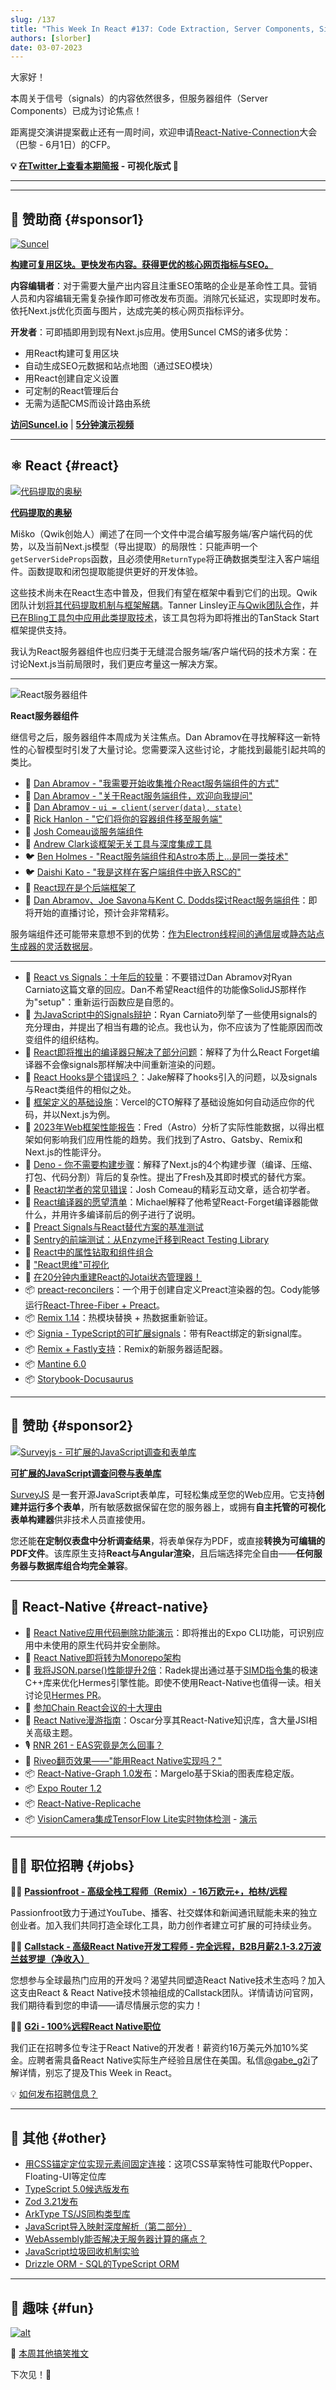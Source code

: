 ```yaml
---
slug: /137
title: "This Week In React #137: Code Extraction, Server Components, Signals, Forget compiler, Next.js, Astro, Deno, Remix, Preact, Signia, TypeScript..."
authors: [slorber]
date: 03-07-2023
---
```


大家好！

本周关于信号（signals）的内容依然很多，但服务器组件（Server Components）已成为讨论焦点！

距离提交演讲提案截止还有一周时间，欢迎申请[React-Native-Connection](https://reactnativeconnection.io/)大会（巴黎 - 6月1日）的CFP。

<!-- truncate -->

**💡 [在Twitter上查看本期简报](https://slo.im/thread) - 可视化版式 🎨**

---


<Support />

---

## 💸 赞助商 {#sponsor1}

[![Suncel](/emails/issues/136/suncel.jpg)](https://suncel.io/)

**[构建可复用区块。更快发布内容。获得更优的核心网页指标与SEO。](https://suncel.io/)**

**内容编辑者**：对于需要大量产出内容且注重SEO策略的企业是革命性工具。营销人员和内容编辑无需复杂操作即可修改发布页面。消除冗长延迟，实现即时发布。依托Next.js优化页面与图片，达成完美的核心网页指标评分。

**开发者**：可即插即用到现有Next.js应用。使用Suncel CMS的诸多优势：

- 用React构建可复用区块
- 自动生成SEO元数据和站点地图（通过SEO模块）
- 用React创建自定义设置
- 可定制的React管理后台
- 无需为适配CMS而设计路由系统

**[访问Suncel.io](https://suncel.io/)** | **[5分钟演示视频](https://www.youtube.com/watch?v=LUupLEZKp3w)**

---

## ⚛️ React {#react}

[![代码提取的奥秘](/emails/issues/137/codeextraction.jpg)](https://www.builder.io/blog/wtf-is-code-extraction)

**[代码提取的奥秘](https://www.builder.io/blog/wtf-is-code-extraction)**

Miško（Qwik创始人）阐述了在同一个文件中混合编写服务端/客户端代码的优势，以及当前Next.js模型（导出提取）的局限性：只能声明一个`getServerSideProps`函数，且必须使用`ReturnType`将正确数据类型注入客户端组件。函数提取和闭包提取能提供更好的开发体验。

这些技术尚未在React生态中普及，但我们有望在框架中看到它们的出现。Qwik团队计划[将其代码提取机制与框架解耦](https://twitter.com/manucorporat/status/1630955309890957313)。Tanner Linsley正[与Qwik团队合作](https://twitter.com/tannerlinsley/status/1630994907405115393)，并[已在Bling工具包中应用此类提取技术](https://twitter.com/tannerlinsley/status/1631003945522065409)，该工具包将为即将推出的TanStack Start框架提供支持。

我认为React服务器组件也应归类于无缝混合服务端/客户端代码的技术方案：在讨论Next.js当前局限时，我们更应考量这一解决方案。

---

![React服务器组件](/emails/issues/137/rsc.jpg)

**React服务器组件**

继信号之后，服务器组件本周成为关注焦点。Dan Abramov在寻找解释这一新特性的心智模型时引发了大量讨论。您需要深入这些讨论，才能找到最能引起共鸣的类比。

- 🧵 [Dan Abramov - "我需要开始收集推介React服务端组件的方式"](https://twitter.com/dan_abramov/status/1631885118355718144)
- 🧵 [Dan Abramov - "关于React服务端组件，欢迎向我提问"](https://twitter.com/dan_abramov/status/1631641431742857216)
- 🧵 [Dan Abramov - `ui = client(server(data), state)`](https://twitter.com/dan_abramov/status/1632535654142713862)
- 🧵 [Rick Hanlon - "它们将你的容器组件移至服务端"](https://twitter.com/rickhanlonii/status/1632041893960855552)
- 🧵 [Josh Comeau谈服务端组件](https://twitter.com/JoshWComeau/status/1631398854632304641)
- 🧵 [Andrew Clark谈框架无关工具与深度集成工具](https://twitter.com/acdlite/status/1632910367289491459)
- 🐦 [Ben Holmes - "React服务端组件和Astro本质上...是同一类技术"](https://twitter.com/BHolmesDev/status/1633133090057986050)
- 🐦 [Daishi Kato - "我是这样在客户端组件中嵌入RSC的"](https://twitter.com/dai_shi/status/1631989295866347520)
- 🎥 [React现在是个后端框架了](https://www.youtube.com/watch?v=EhI6wb5nEEs)
- 🎥 [Dan Abramov、Joe Savona与Kent C. Dodds探讨React服务端组件](https://www.youtube.com/watch?v=h7tur48JSaw)：即将开始的直播讨论，预计会非常精彩。

服务端组件还可能带来意想不到的优势：[作为Electron线程间的通信层](https://twitter.com/Eli_White/status/1632445703950852096)或[静态站点生成器的灵活数据层](https://twitter.com/sebastienlorber/status/1632310649609920513)。

---

- 📜 [React vs Signals：十年后的较量](https://dev.to/this-is-learning/react-vs-signals-10-years-later-3k71)：不要错过Dan Abramov对Ryan Carniato这篇文章的回应。Dan不希望React组件的功能像SolidJS那样作为"setup"：重新运行函数应是自愿的。
- 📜 [为JavaScript中的Signals辩护](https://dev.to/this-is-learning/making-the-case-for-signals-in-javascript-4c7i)：Ryan Carniato列举了一些使用signals的充分理由，并提出了相当有趣的论点。我也认为，你不应该为了性能原因而改变组件的组织结构。
- 📜 [React即将推出的编译器只解决了部分问题](https://www.builder.io/blog/react-compiler-will-not-solve-prop-drilling)：解释了为什么React Forget编译器不会像signals那样解决中间重新渲染的问题。
- 📜 [React Hooks是个错误吗？](https://jakelazaroff.com/words/were-react-hooks-a-mistake/)：Jake解释了hooks引入的问题，以及signals与React类组件的相似之处。
- 📜 [框架定义的基础设施](https://vercel.com/blog/framework-defined-infrastructure)：Vercel的CTO解释了基础设施如何自动适应你的代码，并以Next.js为例。
- 📜 [2023年Web框架性能报告](https://astro.build/blog/2023-web-framework-performance-report/)：Fred（Astro）分析了实际性能数据，以得出框架如何影响我们应用性能的趋势。我们找到了Astro、Gatsby、Remix和Next.js的性能评分。
- 📜 [Deno - 你不需要构建步骤](https://deno.com/blog/you-dont-need-a-build-step)：解释了Next.js的4个构建步骤（编译、压缩、打包、代码分割）背后的复杂性。提出了Fresh及其即时模式的替代方案。
- 📜 [React初学者的常见错误](https://www.joshwcomeau.com/react/common-beginner-mistakes/)：Josh Comeau的精彩互动文章，适合初学者。
- 📜 [React编译器的愿望清单](https://electricui.com/blog/wishlist-for-a-react-compiler)：Michael解释了他希望React-Forget编译器能做什么，并用许多编译前后的例子进行了说明。
- 📜 [Preact Signals与React替代方案的基准测试](https://electricui.com/blog/benchmarking-preact-signals)
- 📜 [Sentry的前端测试：从Enzyme迁移到React Testing Library](https://blog.sentry.io/2023/02/23/sentrys-frontend-tests-migrating-from-enzyme-to-react-testing-library/)
- 📜 [React中的属性钻取和组件组合](https://alexsidorenko.com/blog/react-prop-drilling-composition/)
- 🎨 ["React思维"可视化](https://twitter.com/asidorenko_/status/1631967645376315400)
- 🎥 [在20分钟内重建React的Jotai状态管理器！](https://www.youtube.com/watch?v=gg31JTZmFUw)
- 📦 [preact-reconcilers](https://github.com/CodyJasonBennett/preact-reconciler)：一个用于创建自定义Preact渲染器的包。Cody能够运行[React-Three-Fiber + Preact](https://twitter.com/Cody_J_Bennett/status/1632674026408558592)。
- 📦 [Remix 1.14](https://twitter.com/kentcdodds/status/1631059357654818819)：热模块替换 + 热数据重新验证。
- 📦 [Signia - TypeScript的可扩展signals](https://tldraw.substack.com/p/introducing-signia)：带有React绑定的新signal库。
- 📦 [Remix + Fastly支持](https://twitter.com/FastlyDevs/status/1631031583523192832)：Remix的新服务器适配器。
- 📦 [Mantine 6.0](https://mantine.dev/changelog/6-0-0/)
- 📦 [Storybook-Docusaurus](https://github.com/jodyheavener/storybook-docusaurus)

<SubscribeFormEmbed />

---

## 💸 赞助 {#sponsor2}

[![Surveyjs - 可扩展的JavaScript调查和表单库](/emails/issues/136/surveyjs.jpg)](https://surveyjs.io/?utm_source=thisweekinreact&utm_medium=referral)

**[可扩展的JavaScript调查问卷与表单库](https://surveyjs.io/?utm_source=thisweekinreact&utm_medium=referral)**

[SurveyJS](https://surveyjs.io/form-library?utm_source=thisweekinreact&utm_medium=referral) 是一套开源JavaScript表单库，可轻松集成至您的Web应用。它支持**创建并运行多个表单**，所有敏感数据保留在您的服务器上，或拥有**自主托管的可视化表单构建器**供非技术人员直接使用。

您还能**在定制仪表盘中分析调查结果**，将表单保存为PDF，或直接**转换为可编辑的PDF文件**。该库原生支持**React与Angular渲染**，且后端选择完全自由——**任何服务器与数据库组合均完全兼容**。

---

## 📱 React-Native {#react-native}

- 👀 [React Native应用代码删除功能演示](https://twitter.com/Baconbrix/status/1631749459389431808)：即将推出的Expo CLI功能，可识别应用中未使用的原生代码并安全删除。
- 👀 [React Native即将转为Monorepo架构](https://twitter.com/o_kwasniewski/status/1631292628217266176)
- 📜 [我将JSON.parse()性能提升2倍](https://radex.io/react-native/json-parse/)：Radek提出通过基于[SIMD指令集](https://en.wikipedia.org/wiki/Single_instruction,_multiple_data)的极速C++库来优化Hermes引擎性能。即使不使用React-Native也值得一读。相关讨论见[Hermes PR](https://github.com/facebook/hermes/issues/811)。
- 📜 [参加Chain React会议的十大理由](https://shift.infinite.red/top-ten-reasons-to-go-to-chain-react-665a93883e4f)
- 🔗 [React Native漫游指南](https://twitter.com/ospfranco/status/1631984862474248193)：Oscar分享其React-Native知识库，含大量JSI相关高级主题。
- 🎙️ [RNR 261 - EAS究竟是怎么回事？](https://reactnativeradio.com/episodes/rnr-261-whats-the-deal-with-eas)
- 🎥 [Riveo翻页效果——"能用React Native实现吗？"](https://www.youtube.com/watch?v=xNZCQvtnhIU)
- 📦 [React-Native-Graph 1.0发布](https://github.com/margelo/react-native-graph/releases/tag/v1.0.1)：Margelo基于Skia的图表库稳定版。
- 📦 [Expo Router 1.2](https://twitter.com/Baconbrix/status/1630969201421582341)
- 📦 [React-Native-Replicache](https://github.com/Braden1996/react-native-replicache/)
- 📦 [VisionCamera集成TensorFlow Lite实时物体检测](https://github.com/jaroslawkrol/vision-camera-realtime-object-detection) - [演示](https://twitter.com/mrousavy/status/1631269105796886528)

---

## 🧑‍💻 职位招聘 {#jobs}

🧑‍💼 [**Passionfroot - 高级全栈工程师（Remix）- 16万欧元+，柏林/远程**](https://passionfroot.recruitee.com/o/senior-fullstack-engineer)

Passionfroot致力于通过YouTube、播客、社交媒体和新闻通讯赋能未来的独立创业者。加入我们共同打造全球化工具，助力创作者建立可扩展的可持续业务。

🧑‍💼 [**Callstack - 高级React Native开发工程师 - 完全远程，B2B月薪2.1-3.2万波兰兹罗提（净收入）**](https://www.callstack.com/senior-react-native-developer)

您想参与全球最热门应用的开发吗？渴望共同塑造React Native技术生态吗？加入这支由React & React Native技术领袖组成的Callstack团队。详情请访问官网，我们期待看到您的申请——请尽情展示您的实力！

🧑‍💼 [**G2i - 100%远程React Native职位**](https://twitter.com/gabe_g2i/status/1563204813881425926?s=20&t=ArRLC77BpRwXXCdx8fnUqw)

我们正在招聘多位专注于React Native的开发者！薪资约16万美元外加10%奖金。应聘者需具备React Native实际生产经验且居住在美国。私信[@gabe_g2i](https://twitter.com/gabe_g2i)了解详情，别忘了提及This Week in React。

💡 [如何发布招聘信息？](https://thisweekinreact.com/sponsor)

---

## 🔀 其他 {#other}

- [用CSS锚定定位实现元素间固定连接](https://developer.chrome.com/blog/tether-elements-to-each-other-with-css-anchor-positioning/)：这项CSS草案特性可能取代Popper、Floating-UI等定位库
- [TypeScript 5.0候选版发布](https://devblogs.microsoft.com/typescript/announcing-typescript-5-0-rc/)
- [Zod 3.21发布](https://twitter.com/colinhacks/status/1632472849960280064)
- [ArkType TS/JS同构类型库](https://github.com/arktypeio/arktype)
- [JavaScript导入映射深度解析（第二部分）](https://spidermonkey.dev/blog/2023/03/02/javascript-import-maps-part-2-in-depth-exploration.html)
- [WebAssembly能否解决无服务器计算的痛点？](https://thenewstack.io/can-webassembly-solve-serverless-problems/)
- [JavaScript垃圾回收机制实验](https://dev.to/codux/experiments-with-the-javascript-garbage-collector-2ae3)
- [Drizzle ORM - SQL的TypeScript ORM](https://github.com/drizzle-team/drizzle-orm)

---

## 🤭 趣味 {#fun}

[![alt](/emails/issues/137/meme.jpg)](https://twitter.com/potetotes/status/1631401117186764803)

🤣 [本周其他搞笑推文](https://twitter.com/sebastienlorber/status/1633443251955875840)

下次见！👋